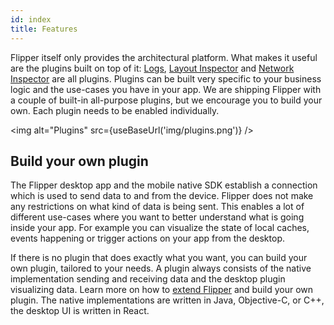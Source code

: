 ```yaml
---
id: index
title: Features
---
```


Flipper itself only provides the architectural platform. What makes it useful are the plugins built on top of it: [Logs](logs-plugin), [Layout Inspector](layout-plugin) and [Network Inspector](plugins/network) are all plugins. Plugins can be built very specific to your business logic and the use-cases you have in your app. We are shipping Flipper with a couple of built-in all-purpose plugins, but we encourage you to build your own. Each plugin needs to be enabled individually.

<img alt="Plugins" src={useBaseUrl('img/plugins.png')} />

## Build your own plugin

The Flipper desktop app and the mobile native SDK establish a connection which is used to send data to and from the device. Flipper does not make any restrictions on what kind of data is being sent. This enables a lot of different use-cases where you want to better understand what is going inside your app. For example you can visualize the state of local caches, events happening or trigger actions on your app from the desktop.

If there is no plugin that does exactly what you want, you can build your own plugin, tailored to your needs. A plugin always consists of the native implementation sending and receiving data and the desktop plugin visualizing data. Learn more on how to [extend Flipper](../tutorial/intro.mdx) and build your own plugin. The native implementations are written in Java, Objective-C, or C++, the desktop UI is written in React.
